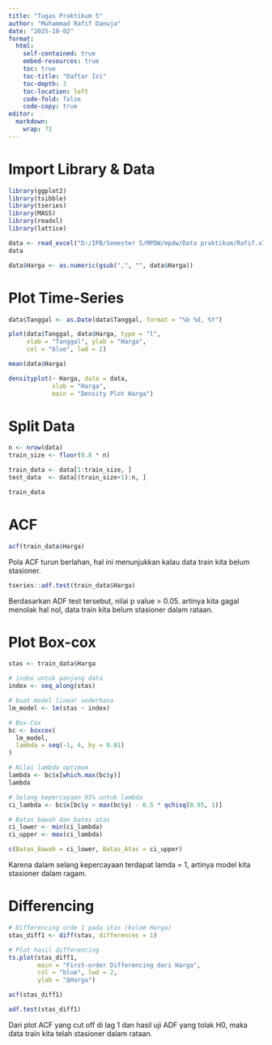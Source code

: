 ```yaml
---
title: "Tugas Praktikum 5"
author: "Muhammad Rafif Danuja"
date: "2025-10-02"
format:
  html:
    self-contained: true
    embed-resources: true
    toc: true
    toc-title: "Daftar Isi"
    toc-depth: 3
    toc-location: left
    code-fold: false
    code-copy: true
editor:
  markdown:
    wrap: 72
---
```


# Import Library & Data

```r
library(ggplot2)
library(tsibble)
library(tseries)
library(MASS)
library(readxl)
library(lattice)
```
```r
data <- read_excel("D:/IPB/Semester 5/MPDW/mpdw/Data praktikum/Rafif.xlsx")
data
```

```r
data$Harga <- as.numeric(gsub(",", "", data$Harga))
```

# Plot Time-Series

```r
data$Tanggal <- as.Date(data$Tanggal, format = "%b %d, %Y")
```

```r
plot(data$Tanggal, data$Harga, type = "l",
     xlab = "Tanggal", ylab = "Harga",
     col = "blue", lwd = 2)
```
```r
mean(data$Harga)
```
```r
densityplot(~ Harga, data = data,
            xlab = "Harga",
            main = "Density Plot Harga")
```

# Split Data

```r
n <- nrow(data)
train_size <- floor(0.8 * n)

train_data <- data[1:train_size, ]
test_data  <- data[(train_size+1):n, ]
```

```r
train_data
```
# ACF

```r
acf(train_data$Harga)
```
Pola ACF turun berlahan, hal ini menunjukkan kalau data train kita belum stasioner.

```r
tseries::adf.test(train_data$Harga)
```

Berdasarkan ADF test tersebut, nilai p value > 0.05. artinya kita gagal menolak hal nol, data train kita belum stasioner dalam rataan.

# Plot Box-cox

```r
stas <- train_data$Harga  

# index untuk panjang data
index <- seq_along(stas)

# buat model linear sederhana
lm_model <- lm(stas ~ index)

# Box-Cox
bc <- boxcox(
  lm_model,
  lambda = seq(-1, 4, by = 0.01)
)

# Nilai lambda optimum
lambda <- bc$x[which.max(bc$y)]
lambda

# Selang kepercayaan 95% untuk lambda
ci_lambda <- bc$x[bc$y > max(bc$y) - 0.5 * qchisq(0.95, 1)]

# Batas bawah dan batas atas
ci_lower <- min(ci_lambda)
ci_upper <- max(ci_lambda)

c(Batas_Bawah = ci_lower, Batas_Atas = ci_upper)
```
Karena dalam selang kepercayaan terdapat lamda = 1, artinya model kita stasioner dalam ragam.

# Differencing 

```r
# Differencing orde 1 pada stas (kolom Harga)
stas_diff1 <- diff(stas, differences = 1)

# Plot hasil differencing
ts.plot(stas_diff1,
        main = "First-order Differencing dari Harga",
        col = "blue", lwd = 2,
        ylab = "ΔHarga")
```
```r
acf(stas_diff1)
```

```r
adf.test(stas_diff1)
```
Dari plot ACF yang cut off di lag 1 dan hasil uji ADF yang tolak H0, maka data train kita telah stasioner dalam rataan.




